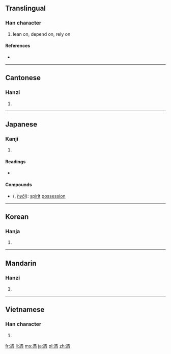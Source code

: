 {{also|凭|凴}}
==Translingual==

===Han character===
{{Han char|rn=61|rad=心|as=12|sn=16|four=3133<sub>2</sub>|canj=戈火心 (IFP)}}

# lean on, depend on, rely on

====References====
* {{Han ref|kx=0402.160|dkj=11210|dj=0742.180|hdz=42351.020|uh=6191|ud=24977|bh=BECC|bd=48844}}

----

==Cantonese==

===Hanzi===
{{yue-hanzi|jyut=|y=pang4|sim=凭}}

# {{defn|lang=yue|sort=心12}}

----

==Japanese==

===Kanji===
{{ja-kanji|grade=|rs=心12}}

# {{defn|lang=ja|sort=心12}}

====Readings====
* {{ja-readings|on=[[ひょう]] (hyō)|kun=[[よる]] (yoru), [[たのむ]] (tanomu), [[つく]] (tsuku)}}

====Compounds====
* {{l|ja|憑依}} ({{l|ja|ひょうい}}, ''[[hyōi]]''): [[spirit]] [[possession]]

----

==Korean==

===Hanja===
{{ko-hanja|hangeul=빙|eumhun=|rv=bing|mr=ping|y=ping}}

# {{defn|lang=ko|sort=心12}}

----

==Mandarin==

===Hanzi===
{{cmn-hanzi|sim=凭|pin=[[píng]] ([[ping2]])|wg=p'ing<sup>2</sup>}}

# {{defn|lang=cmn|sort=心12}}

----

==Vietnamese==

===Han character===
{{vi-hantu|[[bằng]]|rs=心12}}

# {{defn|lang=vi|sort=心12}}

[[fr:憑]]
[[li:憑]]
[[ms:憑]]
[[ja:憑]]
[[pl:憑]]
[[zh:憑]]